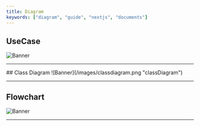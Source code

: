 ```yaml
---
title: Diagram
keywords: ["diagram", "guide", "nextjs", "documents"]
---
```


## UseCase
![Banner](/images/usecase.png "usecase")

<hr />
## Class Diagram
![Banner](/images/classdiagram.png "classDiagram")

<hr />

## Flowchart
![Banner](/images/flowchartbw.png "usecase")

<hr />

